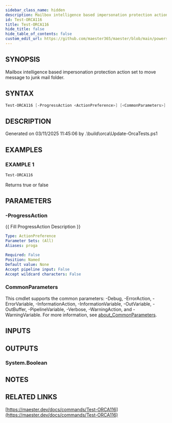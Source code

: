 ```yaml
---
sidebar_class_name: hidden
description: Mailbox intelligence based impersonation protection action set to move message to junk mail folder.
id: Test-ORCA116
title: Test-ORCA116
hide_title: false
hide_table_of_contents: false
custom_edit_url: https://github.com/maester365/maester/blob/main/powershell/public/Test-ORCA116.ps1
---
```


## SYNOPSIS

Mailbox intelligence based impersonation protection action set to move message to junk mail folder.

## SYNTAX

```powershell
Test-ORCA116 [-ProgressAction <ActionPreference>] [<CommonParameters>]
```

## DESCRIPTION

Generated on 03/11/2025 11:45:06 by .\build\orca\Update-OrcaTests.ps1

## EXAMPLES

### EXAMPLE 1

```powershell
Test-ORCA116
```

Returns true or false

## PARAMETERS

### -ProgressAction

\{\{ Fill ProgressAction Description \}\}

```yaml
Type: ActionPreference
Parameter Sets: (All)
Aliases: proga

Required: False
Position: Named
Default value: None
Accept pipeline input: False
Accept wildcard characters: False
```

### CommonParameters

This cmdlet supports the common parameters: -Debug, -ErrorAction, -ErrorVariable, -InformationAction, -InformationVariable, -OutVariable, -OutBuffer, -PipelineVariable, -Verbose, -WarningAction, and -WarningVariable. For more information, see [about_CommonParameters](http://go.microsoft.com/fwlink/?LinkID=113216).

## INPUTS

## OUTPUTS

### System.Boolean

## NOTES

## RELATED LINKS

[https://maester.dev/docs/commands/Test-ORCA116](https://maester.dev/docs/commands/Test-ORCA116)
